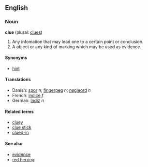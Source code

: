 ==English==
===Noun===
'''clue''' (plural: [[clues]])
# Any infomation that may lead one to a certain point or conclusion.
# A object or any kind of marking which may be used as evidence.

====Synonyms====
*[[hint]]
====Translations====
*Danish: [[spor]] ''n''; [[fingerpeg]] ''n''; [[nøgleord]] ''n''
*French: [[indice]] ''f''
*German: [[Indiz]] ''n''

====Related terms====
*[[cluey]]
*[[clue stick]]
*[[clued-in]]

====See also====
*[[evidence]]
*[[red herring]]